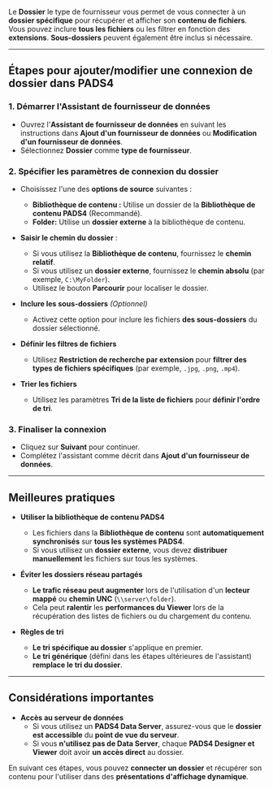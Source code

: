 Le **Dossier** le type de fournisseur vous permet de vous connecter à un **dossier spécifique** pour récupérer et afficher son **contenu de fichiers**. Vous pouvez inclure **tous les fichiers** ou les filtrer en fonction des **extensions**. **Sous-dossiers** peuvent également être inclus si nécessaire.

***

## **Étapes pour ajouter/modifier une connexion de dossier dans PADS4**

### **1. Démarrer l'Assistant de fournisseur de données**

* Ouvrez l'**Assistant de fournisseur de données** en suivant les instructions dans **Ajout d'un fournisseur de données** ou **Modification d'un fournisseur de données**.
* Sélectionnez **Dossier** comme **type de fournisseur**.

### **2. Spécifier les paramètres de connexion du dossier**

* Choisissez l'une des **options de source** suivantes :
  * **Bibliothèque de contenu :** Utilise un dossier de la **Bibliothèque de contenu PADS4** (Recommandé).
  * **Folder:** Utilise un **dossier externe** à la bibliothèque de contenu.

* **Saisir le chemin du dossier** :
  * Si vous utilisez la **Bibliothèque de contenu**, fournissez le **chemin relatif**.
  * Si vous utilisez un **dossier externe**, fournissez le **chemin absolu** (par exemple, `C:\MyFolder`).
  * Utilisez le bouton **Parcourir** pour localiser le dossier.

* **Inclure les sous-dossiers** *(Optionnel)*
  * Activez cette option pour inclure les fichiers **des sous-dossiers** du dossier sélectionné.

* **Définir les filtres de fichiers**
  * Utilisez **Restriction de recherche par extension** pour **filtrer des types de fichiers spécifiques** (par exemple, `.jpg`, `.png`, `.mp4`).

* **Trier les fichiers**
  * Utilisez les paramètres **Tri de la liste de fichiers** pour **définir l'ordre de tri**.

### **3. Finaliser la connexion**

* Cliquez sur **Suivant** pour continuer.
* Complétez l'assistant comme décrit dans **Ajout d'un fournisseur de données**.

***

## **Meilleures pratiques**

* **Utiliser la bibliothèque de contenu PADS4**
  * Les fichiers dans la **Bibliothèque de contenu** sont **automatiquement synchronisés** sur **tous les systèmes PADS4**.
  * Si vous utilisez un **dossier externe**, vous devez **distribuer manuellement** les fichiers sur tous les systèmes.

* **Éviter les dossiers réseau partagés**
  * **Le trafic réseau peut augmenter** lors de l'utilisation d'un **lecteur mappé** ou **chemin UNC** (`\\server\folder`).
  * Cela peut **ralentir** les **performances du Viewer** lors de la récupération des listes de fichiers ou du chargement du contenu.

* **Règles de tri**
  * **Le tri spécifique au dossier** s'applique en premier.
  * **Le tri générique** (défini dans les étapes ultérieures de l'assistant) **remplace le tri du dossier**.

***

## **Considérations importantes**

* **Accès au serveur de données**
  * Si vous utilisez un **PADS4 Data Server**, assurez-vous que le **dossier est accessible** du **point de vue du serveur**.
  * Si vous **n'utilisez pas de Data Server**, chaque **PADS4 Designer et Viewer** doit avoir **un accès direct** au dossier.

En suivant ces étapes, vous pouvez **connecter un dossier** et récupérer son contenu pour l'utiliser dans des **présentations d'affichage dynamique**.
